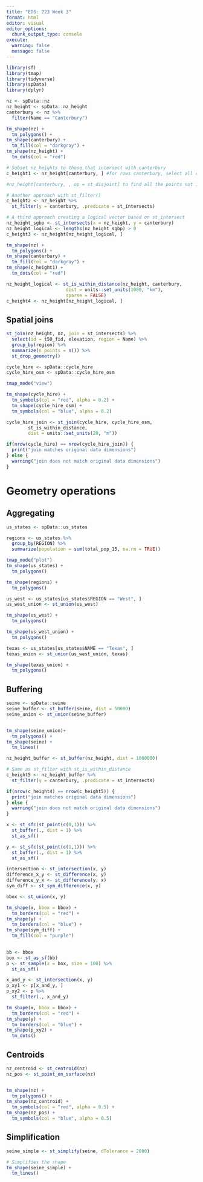 ```yaml
---
title: "EDS: 223 Week 3"
format: html
editor: visual
editor_options: 
  chunk_output_type: console
execute: 
  warning: false
  message: false
---
```


```r
library(sf)
library(tmap)
library(tidyverse)
library(spData)
library(dplyr)
```

```r
nz <- spData::nz
nz_height <- spData::nz_height
canterbury <- nz %>% 
  filter(Name == "Canterbury")

tm_shape(nz) +
  tm_polygons() +
tm_shape(canterbury) +
  tm_fill(col = "darkgray") +
tm_shape(nz_height) +
  tm_dots(col = "red")
```

```r
# Subset nz_heights to those that intersect with canterbury
c_height1 <- nz_height[canterbury, ] #for rows canterbury, select all columns

#nz_height[canterbury, , op = st_disjoint] to find all the points not in canterbury

# Another approach with st_filter()
c_height2 <- nz_height %>%
  st_filter(y = canterbury, .predicate = st_intersects)

# A third approach creating a logical vector based on st_intersect
nz_height_sgbp <- st_intersects(x = nz_height, y = canterbury)
nz_height_logical <- lengths(nz_height_sgbp) > 0
c_height3 <- nz_height[nz_height_logical, ]
```

```r
tm_shape(nz) +
  tm_polygons() +
tm_shape(canterbury) +
  tm_fill(col = "darkgray") +
tm_shape(c_height1) +
  tm_dots(col = "red")
```

```r
nz_height_logical <- st_is_within_distance(nz_height, canterbury,
                      dist = units::set_units(1000, "km"),
                      sparse = FALSE)
c_height4 <- nz_height[nz_height_logical, ]
```

## Spatial joins

```r
st_join(nz_height, nz, join = st_intersects) %>%
  select(id = t50_fid, elevation, region = Name) %>%
  group_by(region) %>%
  summarize(n_points = n()) %>%
  st_drop_geometry()
```

```r
cycle_hire <- spData::cycle_hire
cycle_hire_osm <- spData::cycle_hire_osm

tmap_mode("view")

tm_shape(cycle_hire) +
  tm_symbols(col = "red", alpha = 0.2) +
  tm_shape(cycle_hire_osm) +
  tm_symbols(col = "blue", alpha = 0.2)
```

```r
cycle_hire_join <- st_join(cycle_hire, cycle_hire_osm,
        st_is_within_distance,
        dist = units::set_units(20, "m"))
```

```r
if(nrow(cycle_hire) == nrow(cycle_hire_join)) {
  print("join matches original data dimensions")
} else {
  warning("join does not match original data dimensions")
}
```

# Geometry operations
## Aggregating

```r
us_states <- spData::us_states

regions <- us_states %>%
  group_by(REGION) %>%
  summarize(population = sum(total_pop_15, na.rm = TRUE))

tmap_mode("plot")
tm_shape(us_states) +
  tm_polygons()

tm_shape(regions) +
  tm_polygons()
```

```r
us_west <- us_states[us_states$REGION == "West", ]
us_west_union <- st_union(us_west)

tm_shape(us_west) +
  tm_polygons()

tm_shape(us_west_union) +
  tm_polygons()

texas <- us_states[us_states$NAME == "Texas", ]
texas_union <- st_union(us_west_union, texas)

tm_shape(texas_union) +
  tm_polygons()
```

## Buffering

```r
seine <- spData::seine
seine_buffer <- st_buffer(seine, dist = 50000)
seine_union <- st_union(seine_buffer)


tm_shape(seine_union)+
  tm_polygons() +
tm_shape(seine) +
  tm_lines()
```

```r
nz_height_buffer <- st_buffer(nz_height, dist = 1000000)

# Same as st_filter with st_is_within_distance
c_height5 <- nz_height_buffer %>%
  st_filter(y = canterbury, .predicate = st_intersects)

if(nrow(c_height4) == nrow(c_height5)) {
  print("join matches original data dimensions")
} else {
  warning("join does not match original data dimensions")
}
```

```r
x <- st_sfc(st_point(c(0,1))) %>%
  st_buffer(., dist = 1) %>%
  st_as_sf()

y <- st_sfc(st_point(c(1,1))) %>%
  st_buffer(., dist = 1) %>%
  st_as_sf()

intersection <- st_intersection(x, y)
difference_x_y <- st_difference(x, y)
difference_y_x <- st_difference(y, x)
sym_diff <- st_sym_difference(x, y)

bbox <- st_union(x, y)

tm_shape(x, bbox = bbox) +
  tm_borders(col = "red") +
tm_shape(y) +
  tm_borders(col = "blue") +
tm_shape(sym_diff) +
  tm_fill(col = "purple")
  
```

```r
bb <- bbox
box <- st_as_sf(bb)
p <- st_sample(x = box, size = 100) %>%
  st_as_sf()

x_and_y <- st_intersection(x, y)
p_xy1 <- p[x_and_y, ]
p_xy2 <- p %>%
  st_filter(., x_and_y)

tm_shape(x, bbox = bbox) +
  tm_borders(col = "red") +
tm_shape(y) +
  tm_borders(col = "blue") +
tm_shape(p_xy2) +
  tm_dots()
```

## Centroids

```r
nz_centroid <- st_centroid(nz)
nz_pos <- st_point_on_surface(nz)


tm_shape(nz) +
  tm_polygons() +
tm_shape(nz_centroid) +
  tm_symbols(col = "red", alpha = 0.5) +
tm_shape(nz_pos) +
  tm_symbols(col = "blue", alpha = 0.5)
```

## Simplification

```r
seine_simple <- st_simplify(seine, dTolerance = 2000)

# Simplifies the shape
tm_shape(seine_simple) +
  tm_lines()
```










